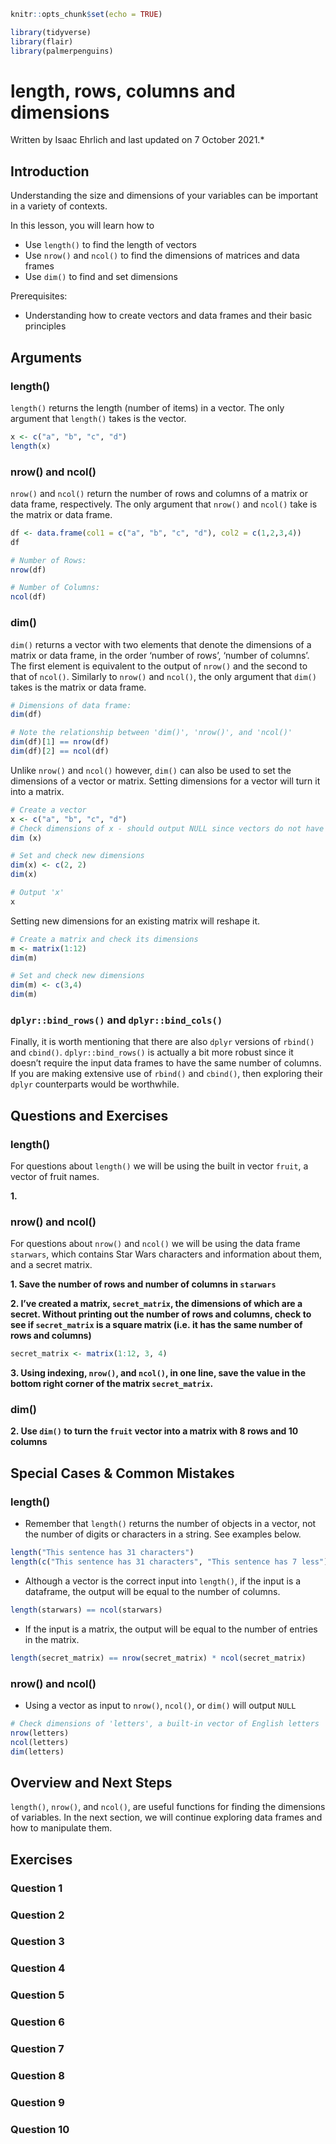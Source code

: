 
```r
knitr::opts_chunk$set(echo = TRUE)

library(tidyverse)
library(flair)
library(palmerpenguins)
```

# length, rows, columns and dimensions

Written by Isaac Ehrlich and last updated on 7 October 2021.*

## Introduction

Understanding the size and dimensions of your variables can be important in a variety of contexts.

In this lesson, you will learn how to

- Use `length()` to find the length of vectors
- Use `nrow()` and `ncol()` to find the dimensions of matrices and data frames
- Use `dim()` to find and set dimensions

Prerequisites:

- Understanding how to create vectors and data frames and their basic principles

## Arguments

### length()
`length()` returns the length (number of items) in a vector. The only argument that `length()` takes is the vector.

```r
x <- c("a", "b", "c", "d")
length(x)
```


### nrow() and ncol()

`nrow()` and `ncol()` return the number of rows and columns of a matrix or data frame, respectively. The only argument that `nrow()` and `ncol()` take is the matrix or data frame.

```r
df <- data.frame(col1 = c("a", "b", "c", "d"), col2 = c(1,2,3,4))
df

# Number of Rows:
nrow(df)

# Number of Columns:
ncol(df)
```

### dim()

`dim()` returns a vector with two elements that denote the dimensions of a matrix or data frame, in the order 'number of rows', 'number of columns'. The first element is equivalent to the output of `nrow()` and the second to that of `ncol()`. Similarly to `nrow()` and `ncol()`, the only argument that `dim()` takes is the matrix or data frame.
```r
# Dimensions of data frame:
dim(df)

# Note the relationship between 'dim()', 'nrow()', and 'ncol()'
dim(df)[1] == nrow(df)
dim(df)[2] == ncol(df)
```

Unlike `nrow()` and `ncol()` however, `dim()` can also be used to set the dimensions of a vector or matrix. Setting dimensions for a vector will turn it into a matrix.
```r
# Create a vector
x <- c("a", "b", "c", "d")
# Check dimensions of x - should output NULL since vectors do not have dimensions
dim (x)

# Set and check new dimensions
dim(x) <- c(2, 2)
dim(x)

# Output 'x'
x
```

Setting new dimensions for an existing matrix will reshape it.
```r
# Create a matrix and check its dimensions
m <- matrix(1:12)
dim(m)

# Set and check new dimensions
dim(m) <- c(3,4)
dim(m)
```


### `dplyr::bind_rows()` and `dplyr::bind_cols()`

Finally, it is worth mentioning that there are also `dplyr` versions of `rbind()` and `cbind()`. `dplyr::bind_rows()` is actually a bit more robust since it doesn't require the input data frames to have the same number of columns. If you are making extensive use of `rbind()` and `cbind()`, then exploring their `dplyr` counterparts would be worthwhile.


## Questions and Exercises

###  length()

For questions about `length()` we will be using the built in vector `fruit`, a vector of fruit names.

**1.**

<!-- ```{r length-q1, echo = FALSE} -->
<!-- question("length() returns the following information:", -->
<!-- answer("The number of characters in a string"), -->
<!-- answer("The number of objects in a vector", correct = TRUE), -->
<!-- answer("The length (in centimeters) printing a vector will occupy on your screen"), -->
<!-- allow_retry = TRUE) -->
<!-- ``` -->


<!-- **2. Save the length of the vector `fruit` as the variable `fruit_len`** -->

<!-- ```{r length-q2, echo = FALSE, exercise = TRUE} -->
<!-- # Add a function around fruit -->
<!-- fruit_len <- fruit -->
<!-- fruit_len -->
<!-- ``` -->

<!-- ```{r length-q2-solution} -->
<!-- fruit_len <- length(fruit) -->
<!-- ``` -->

<!-- **3. Using indexing and the `length()` function, return the final object in `fruit`** -->

<!-- ```{r length-q3, echo = FALSE, exercise = TRUE} -->
<!-- # Enter your code below -->

<!-- last_fruit <- fruit -->
<!-- last_fruit -->
<!-- ``` -->

<!-- ```{r length-q3-solution} -->
<!-- last_fruit <- fruit[length(fruit)] -->
<!-- ``` -->

### nrow() and ncol()

For questions about `nrow()` and `ncol()` we will be using the data frame `starwars`, which contains Star Wars characters and information about them, and a secret matrix.

**1. Save the number of rows and number of columns in `starwars`**

<!-- ```{r nrow-q1, echo = FALSE, exercise = TRUE} -->
<!-- # Enter your code below -->

<!-- starwars_rows <- starwars -->
<!-- starwars_cols <- starwars -->

<!-- starwars_rows -->
<!-- starwars_cols -->
<!-- ``` -->

<!-- ```{r nrow-q1-solution} -->
<!-- starwars_rows <- nrow(starwars) -->
<!-- starwars_cols <- ncol(starwars) -->
<!-- ``` -->

**2. I've created a matrix, `secret_matrix`, the dimensions of which are a secret. Without printing out the number of rows and columns, check to see if `secret_matrix` is a square matrix (i.e. it has the same number of rows and columns)**

```r
secret_matrix <- matrix(1:12, 3, 4)
```


<!-- ```{r nrow-q2, echo = FALSE, exercise = TRUE} -->
<!-- # Enter your code below -->

<!-- ``` -->

<!-- ```{r nrow-q2-solution} -->
<!-- nrow(secret_matrix) == ncol(secret_matrix) -->
<!-- ``` -->

**3. Using indexing, `nrow()`, and `ncol()`, in one line, save the value in the bottom right corner of the matrix `secret_matrix`.**

<!-- ```{r nrow-q3, echo = FALSE, exercise = TRUE} -->
<!-- # Enter your code below -->
<!-- bottom_right_value <- secret_matrix[] -->

<!-- bottom_right_value -->
<!-- ``` -->

<!-- ```{r nrow-q3-solution} -->
<!-- bottom_right_value <- secret_matrix[nrow(secret_matrix), ncol(secret_matrix)] -->
<!-- ``` -->

### dim()

<!-- **1.** -->
<!-- ```{r dim-q1, echo = FALSE} -->
<!-- question("Which of the following are true about the relationship between 'dim()', 'nrow()', and 'ncol()'? Select all that apply.", -->
<!-- answer("There is no relationship"), -->
<!-- answer("The first element of the output of dim(x) is equal to the output of nrow(x)", correct = TRUE), -->
<!-- answer("It depends on whether or not the input is a matrix or data frame"), -->
<!-- answer("The second element of the output of dim(x) is equal to the output of ncol(x)", correct = TRUE), -->
<!-- allow_retry = TRUE) -->
<!-- ``` -->

**2. Use `dim()` to turn the `fruit` vector into a matrix with 8 rows and 10 columns**

<!-- ```{r dim-q2, exercise = TRUE} -->
<!-- # Enter your code here -->

<!-- dim(fruit) -->
<!-- ``` -->

<!-- ```{r dim-q2-solution} -->
<!-- dim(fruit) <- c(8, 10) -->
<!-- ``` -->


## Special Cases & Common Mistakes

### length()

* Remember that `length()` returns the number of objects in a vector, not the number of digits or characters in a string. See examples below.
```r
length("This sentence has 31 characters")
length(c("This sentence has 31 characters", "This sentence has 7 less"))
```

* Although a vector is the correct input into `length()`, if the input is a dataframe, the output will be equal to the number of columns.
```r
length(starwars) == ncol(starwars)
```

* If the input is a matrix, the output will be equal to the number of entries in the matrix.
```r
length(secret_matrix) == nrow(secret_matrix) * ncol(secret_matrix)
```


### nrow() and ncol()

* Using a vector as input to `nrow()`, `ncol()`, or `dim()` will output `NULL`
```r
# Check dimensions of 'letters', a built-in vector of English letters
nrow(letters)
ncol(letters)
dim(letters)
```


## Overview and Next Steps

`length()`, `nrow()`, and `ncol()`, are useful functions for finding the dimensions of variables. In the next section, we will continue exploring data frames and how to manipulate them.







## Exercises

### Question 1

### Question 2

### Question 3

### Question 4

### Question 5

### Question 6

### Question 7

### Question 8

### Question 9

### Question 10
